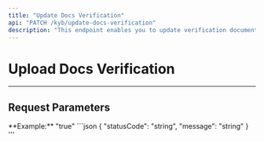 ```yaml
---
title: "Update Docs Verification"
api: "PATCH /kyb/update-docs-verification"
description: "This endpoint enables you to update verification documents."
---
```


# Upload Docs Verification

---

## Request Parameters

<ParamField body="businessId" type="string" required>
  </ParamField>

  <ParamField body="docsVerified" type="string" required>
  **Example:** "true"
  </ParamField>

  <ParamField body="approvedId" type="string" required>
  </ParamField>

<ResponseExample>
```json
{
 "statusCode": "string",
  "message": "string"
}
'''

</ResponseExample>